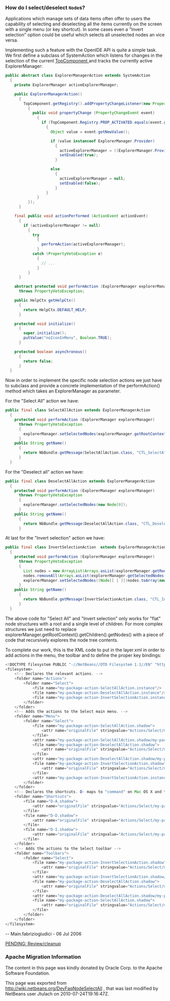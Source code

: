 <!--

    Licensed to the Apache Software Foundation (ASF) under one
    or more contributor license agreements.  See the NOTICE file
    distributed with this work for additional information
    regarding copyright ownership.  The ASF licenses this file
    to you under the Apache License, Version 2.0 (the
    "License"); you may not use this file except in compliance
    with the License.  You may obtain a copy of the License at

      http://www.apache.org/licenses/LICENSE-2.0

    Unless required by applicable law or agreed to in writing,
    software distributed under the License is distributed on an
    "AS IS" BASIS, WITHOUT WARRANTIES OR CONDITIONS OF ANY
    KIND, either express or implied.  See the License for the
    specific language governing permissions and limitations
    under the License.

-->

===How do I select/deselect <tt>Node</tt>s?===

Applications which manage sets of data items often offer to users the capability of selecting and deselecting all the items currently on the screen with a single menu (or key shortcut). In some cases even a "Invert selection" option could be useful which selects all unselected nodes an vice versa.

Implementing such a feature with the OpenIDE API is quite a simple task. We first define a subclass of SystemAction which listens for changes in the selection of the current  [[DevFaqWindowsTopComponent| TopComponent ]] and tracks the currently active ExplorerManager:

<source lang="java">
public abstract class ExplorerManagerAction extends SystemAction
  {
    private ExplorerManager activeExplorerManager;

    public ExplorerManagerAction()
      {
        TopComponent.getRegistry().addPropertyChangeListener(new PropertyChangeListener()
          {
            public void propertyChange (PropertyChangeEvent event)
              {
                if (TopComponent.Registry.PROP_ACTIVATED.equals(event.getPropertyName()))
                  {
                    Object value = event.getNewValue();

                    if (value instanceof ExplorerManager.Provider)
                      {
                        activeExplorerManager = ((ExplorerManager.Provider)value).getExplorerManager();
                        setEnabled(true);
                      }

                    else
                      {
                        activeExplorerManager = null;
                        setEnabled(false);
                      }
                  }
              }
          });
      }

    final public void actionPerformed (ActionEvent actionEvent)
      {
        if (activeExplorerManager != null)
          {
            try
              {
                performAction(activeExplorerManager);
              }
            catch (PropertyVetoException e)
              {
                // ...
              }
          }
      }

    abstract protected void performAction (ExplorerManager explorerManager)
      throws PropertyVetoException;

    public HelpCtx getHelpCtx()
      {
        return HelpCtx.DEFAULT_HELP;
      }

    protected void initialize()
      {
        super.initialize();
        putValue("noIconInMenu", Boolean.TRUE);
      }

    protected boolean asynchronous()
      {
        return false;
      }
  }
</source>

Now in order to implement the specific node selection actions we just have to subclass and provide a concrete implementation of the performAction() method which takes an ExplorerManager as parameter.

For the "Select All" action we have:

<source lang="java">
public final class SelectAllAction extends ExplorerManagerAction
  {
    protected void performAction (ExplorerManager explorerManager)
      throws PropertyVetoException
      {
        explorerManager.setSelectedNodes(explorerManager.getRootContext().getChildren().getNodes());
      }
    public String getName()
      {
        return NbBundle.getMessage(SelectAllAction.class, "CTL_SelectAllAction");
      }
  }
</source>

For the "Deselect all" action we have:

<source lang="java">
public final class DeselectAllAction extends ExplorerManagerAction
  {
    protected void performAction (ExplorerManager explorerManager)
      throws PropertyVetoException
      {
        explorerManager.setSelectedNodes(new Node[0]);
      }
    public String getName()
      {
        return NbBundle.getMessage(DeselectAllAction.class, "CTL_DeselectAllAction");
      }
</source>

At last for the "Invert selection" action we have:

<source lang="java">
public final class InvertSelectionAction  extends ExplorerManagerAction
  {
    protected void performAction (ExplorerManager explorerManager)
      throws PropertyVetoException
      {
        List nodes = new ArrayList(Arrays.asList(explorerManager.getRootContext().getChildren().getNodes()));
        nodes.removeAll(Arrays.asList(explorerManager.getSelectedNodes()));
        explorerManager.setSelectedNodes((Node[[ | ]])nodes.toArray(new Node[0]));
      }
    public String getName()
      {
        return NbBundle.getMessage(InvertSelectionAction.class, "CTL_InvertSelectionAction");
      }
  }
</source>

The above code for "Select All" and "Invert selection" only works for "flat" node structures with a root and a single level of children. For more complex structures we just need to replace explorerManager.getRootContext().getChildren().getNodes() with a piece of code that recursively explores the node tree contents.

To complete our work, this is the XML code to put in the layer.xml in order to add actions in the menu, the toolbar and to define the proper key bindings:

<source lang="java">
<!DOCTYPE filesystem PUBLIC "-//NetBeans//DTD Filesystem 1.1//EN" "http://www.netbeans.org/dtds/filesystem-1_1.dtd">
<filesystem>
    <!-- Declares the relevant actions. -->
    <folder name="Actions">
        <folder name="Select">
            <file name="my-package-action-SelectAllAction.instance"/>
            <file name="my-package-action-DeselectAllAction.instance"/>
            <file name="my-package-action-InvertSelectionAction.instance"/>
        </folder>
    </folder>
    <!-- Adds the actions to the Select main menu. -->
    <folder name="Menu">
        <folder name="Select">
            <file name="my-package-action-SelectAllAction.shadow">
                <attr name="originalFile" stringvalue="Actions/Select/my-package-action-SelectAllAction.instance"/>
            </file>
            <attr name="my-package-action-SelectAllAction.shadow/my-package-action-DeselectAllAction.shadow" boolvalue="true"/>
            <file name="my-package-action-DeselectAllAction.shadow">
                <attr name="originalFile" stringvalue="Actions/Select/my-package-action-DeselectAllAction.instance"/>
            </file>
            <attr name="my-package-action-DeselectAllAction.shadow/my-package-action-InvertSelectionAction.shadow" boolvalue="true"/>
            <file name="my-package-action-InvertSelectionAction.shadow">
                <attr name="originalFile" stringvalue="Actions/Select/my-package-action-InvertSelectionAction.instance"/>
            </file>
            <attr name="my-package-action-InvertSelectionAction.instance/it-tidalwave-bluemarine-catalog-tagstamper-action-separatorBefore.instance" boolvalue="true"/>
        </folder>
    </folder>
    <!-- Declares the shortcuts. D- maps to "command" on Mac OS X and to "ctrl" on Linux and Windows. -->
    <folder name="Shortcuts">
        <file name="D-A.shadow">
            <attr name="originalFile" stringvalue="Actions/Select/my-package-action-SelectAllAction.instance"/>
        </file>
        <file name="D-D.shadow">
            <attr name="originalFile" stringvalue="Actions/Select/my-package-action-DeselectAllAction.instance"/>
        </file>
        <file name="D-I.shadow">
            <attr name="originalFile" stringvalue="Actions/Select/my-package-action-InvertSelectionAction.instance"/>
        </file>
    </folder>
    <!-- Adds the actions to the Select toolbar -->
    <folder name="Toolbars">
        <folder name="Select">
            <file name="my-package-action-InvertSelectionAction.shadow">
                <attr name="originalFile" stringvalue="Actions/Select/my-package-action-InvertSelectionAction.instance"/>
            </file>
            <attr name="my-package-action-InvertSelectionAction.shadow/my-package-action-DeselectAllAction.shadow" boolvalue="true"/>
            <file name="my-package-action-DeselectAllAction.shadow">
                <attr name="originalFile" stringvalue="Actions/Select/my-package-action-DeselectAllAction.instance"/>
            </file>
            <attr name="my-package-action-DeselectAllAction.shadow/my-package-action-SelectAllAction.shadow" boolvalue="true"/>
            <file name="my-package-action-SelectAllAction.shadow">
                <attr name="originalFile" stringvalue="Actions/Select/my-package-action-SelectAllAction.instance"/>
            </file>
        </folder>
    </folder>
</filesystem>
</source>

-- Main.fabriziogiudici - 06 Jul 2006

[[CategoryNeedCleanup| PENDING: Review/cleanup]]

===Apache Migration Information===

The content in this page was kindly donated by Oracle Corp. to the
Apache Software Foundation.

This page was exported from http://wiki.netbeans.org/DevFaqNodeSelectAll , 
that was last modified by NetBeans user Jtulach 
on 2010-07-24T19:16:47Z.

